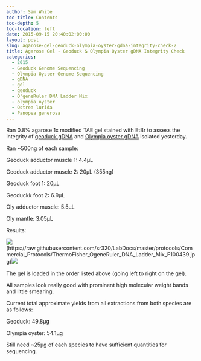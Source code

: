 ```yaml
---
author: Sam White
toc-title: Contents
toc-depth: 5
toc-location: left
date: 2015-09-15 20:40:02+00:00
layout: post
slug: agarose-gel-geoduck-olympia-oyster-gdna-integrity-check-2
title: Agarose Gel - Geoduck & Olympia Oyster gDNA Integrity Check
categories:
  - 2015
  - Geoduck Genome Sequencing
  - Olympia Oyster Genome Sequencing
  - gDNA
  - gel
  - geoduck
  - O'geneRuler DNA Ladder Mix
  - olympia oyster
  - Ostrea lurida
  - Panopea generosa
---
```


Ran 0.8% agarose 1x modified TAE gel stained with EtBr to assess the integrity of [geoduck gDNA](../2015-09-15-genomic-dna-isolation-geoduck-adductor-muscle-foot-2/index.qmd) and [Olympia oyster gDNA](../2015-09-15-genomic-dna-isolation-olympia-oyster-adductor-musle-mantle-2/index.qmd) isolated yesterday.

Ran ~500ng of each sample:

Geoduck adductor muscle 1: 4.4μL

Geoduck adductor muscle 2: 20μL (355ng)

Geoduck foot 1: 20μL

Geoduckk foot 2: 6.9μL

Oly adductor muscle: 5.5μL

Oly mantle: 3.05μL

Results:



![](https://raw.githubusercontent.com/sr320/LabDocs/master/protocols/Commercial_Protocols/ThermoFisher_OgeneRuler_DNA_Ladder_Mix_F100439.jpg)(https://raw.githubusercontent.com/sr320/LabDocs/master/protocols/Commercial_Protocols/ThermoFisher_OgeneRuler_DNA_Ladder_Mix_F100439.jpg)[![](http://eagle.fish.washington.edu/Arabidopsis/20150915_gel_oly_geoduck_gDNA.jpg)](http://eagle.fish.washington.edu/Arabidopsis/20150915_gel_oly_geoduck_gDNA.jpg)







The gel is loaded in the order listed above (going left to right on the gel).

All samples look really good with prominent high molecular weight bands and little smearing.

Current total approximate yields from all extractions from both species are as follows:

Geoduck: 49.8μg

Olympia oyster: 54.1μg

Still need ~25μg of each species to have sufficient quantities for sequencing.
